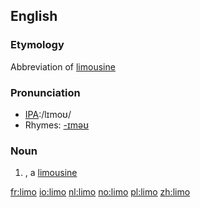 ==English==
===Etymology===
Abbreviation of [[limousine]]
===Pronunciation===
*[[w:International Phonetic Alphabet|IPA]]:/lɪmoʊ/
*Rhymes: [[Rhymes:English:-ɪməʊ|-ɪməʊ]]

===Noun===
{{en-noun}}
# {{slang}}, a [[limousine]]

[[fr:limo]]
[[io:limo]]
[[nl:limo]]
[[no:limo]]
[[pl:limo]]
[[zh:limo]]
